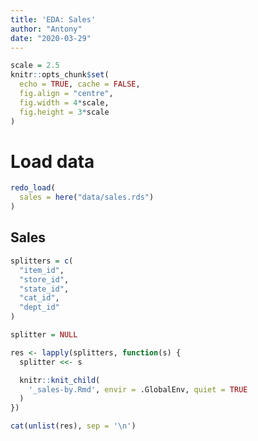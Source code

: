 ```yaml
---
title: 'EDA: Sales'
author: "Antony"
date: "2020-03-29"
---
```


```r
scale = 2.5
knitr::opts_chunk$set(
  echo = TRUE, cache = FALSE,
  fig.align = "centre",
  fig.width = 4*scale,
  fig.height = 3*scale
)
```

# Load data

```r
redo_load(
  sales = here("data/sales.rds")
)
```

## Sales {.tabset .tabset-fade}

```r
splitters = c(
  "item_id",
  "store_id",
  "state_id",
  "cat_id",
  "dept_id"
)

splitter = NULL

res <- lapply(splitters, function(s) {
  splitter <<- s

  knitr::knit_child(
    '_sales-by.Rmd', envir = .GlobalEnv, quiet = TRUE
  )
})

cat(unlist(res), sep = '\n')
```

## {-}
